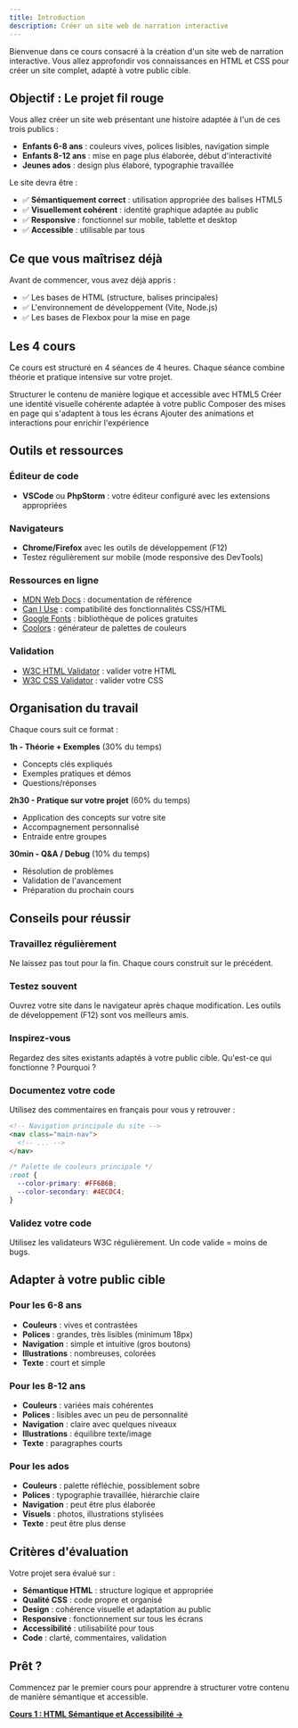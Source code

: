 ```yaml
---
title: Introduction
description: Créer un site web de narration interactive
---
```



Bienvenue dans ce cours consacré à la création d'un site web de narration interactive. Vous allez approfondir vos connaissances en HTML et CSS pour créer un site complet, adapté à votre public cible.

## Objectif : Le projet fil rouge

Vous allez créer un site web présentant une histoire adaptée à l'un de ces trois publics :
- **Enfants 6-8 ans** : couleurs vives, polices lisibles, navigation simple
- **Enfants 8-12 ans** : mise en page plus élaborée, début d'interactivité
- **Jeunes ados** : design plus élaboré, typographie travaillée

Le site devra être :
- ✅ **Sémantiquement correct** : utilisation appropriée des balises HTML5
- ✅ **Visuellement cohérent** : identité graphique adaptée au public
- ✅ **Responsive** : fonctionnel sur mobile, tablette et desktop
- ✅ **Accessible** : utilisable par tous

## Ce que vous maîtrisez déjà

Avant de commencer, vous avez déjà appris :
- ✅ Les bases de HTML (structure, balises principales)
- ✅ L'environnement de développement (Vite, Node.js)
- ✅ Les bases de Flexbox pour la mise en page

## Les 4 cours

Ce cours est structuré en 4 séances de 4 heures. Chaque séance combine théorie et pratique intensive sur votre projet.

<CardGrid>
  <Card title="HTML Sémantique" icon="document">
    Structurer le contenu de manière logique et accessible avec HTML5
  </Card>
  <Card title="Typographie & Couleurs" icon="pencil">
    Créer une identité visuelle cohérente adaptée à votre public
  </Card>
  <Card title="Layout & Responsive" icon="setting">
    Composer des mises en page qui s'adaptent à tous les écrans
  </Card>
  <Card title="Interactivité" icon="rocket">
    Ajouter des animations et interactions pour enrichir l'expérience
  </Card>
</CardGrid>

## Outils et ressources

### Éditeur de code
- **VSCode** ou **PhpStorm** : votre éditeur configuré avec les extensions appropriées

### Navigateurs
- **Chrome/Firefox** avec les outils de développement (F12)
- Testez régulièrement sur mobile (mode responsive des DevTools)

### Ressources en ligne
- [MDN Web Docs](https://developer.mozilla.org/fr/) : documentation de référence
- [Can I Use](https://caniuse.com/) : compatibilité des fonctionnalités CSS/HTML
- [Google Fonts](https://fonts.google.com/) : bibliothèque de polices gratuites
- [Coolors](https://coolors.co/) : générateur de palettes de couleurs

### Validation
- [W3C HTML Validator](https://validator.w3.org/) : valider votre HTML
- [W3C CSS Validator](https://jigsaw.w3.org/css-validator/) : valider votre CSS

## Organisation du travail

Chaque cours suit ce format :

**1h - Théorie + Exemples** (30% du temps)
- Concepts clés expliqués
- Exemples pratiques et démos
- Questions/réponses

**2h30 - Pratique sur votre projet** (60% du temps)
- Application des concepts sur votre site
- Accompagnement personnalisé
- Entraide entre groupes

**30min - Q&A / Debug** (10% du temps)
- Résolution de problèmes
- Validation de l'avancement
- Préparation du prochain cours

## Conseils pour réussir

### Travaillez régulièrement
Ne laissez pas tout pour la fin. Chaque cours construit sur le précédent.

### Testez souvent
Ouvrez votre site dans le navigateur après chaque modification. Les outils de développement (F12) sont vos meilleurs amis.

### Inspirez-vous
Regardez des sites existants adaptés à votre public cible. Qu'est-ce qui fonctionne ? Pourquoi ?

### Documentez votre code
Utilisez des commentaires en français pour vous y retrouver :

```html
<!-- Navigation principale du site -->
<nav class="main-nav">
  <!-- ... -->
</nav>
```

```css
/* Palette de couleurs principale */
:root {
  --color-primary: #FF6B6B;
  --color-secondary: #4ECDC4;
}
```

### Validez votre code
Utilisez les validateurs W3C régulièrement. Un code valide = moins de bugs.

## Adapter à votre public cible

### Pour les 6-8 ans
- **Couleurs** : vives et contrastées
- **Polices** : grandes, très lisibles (minimum 18px)
- **Navigation** : simple et intuitive (gros boutons)
- **Illustrations** : nombreuses, colorées
- **Texte** : court et simple

### Pour les 8-12 ans
- **Couleurs** : variées mais cohérentes
- **Polices** : lisibles avec un peu de personnalité
- **Navigation** : claire avec quelques niveaux
- **Illustrations** : équilibre texte/image
- **Texte** : paragraphes courts

### Pour les ados
- **Couleurs** : palette réfléchie, possiblement sobre
- **Polices** : typographie travaillée, hiérarchie claire
- **Navigation** : peut être plus élaborée
- **Visuels** : photos, illustrations stylisées
- **Texte** : peut être plus dense

## Critères d'évaluation

Votre projet sera évalué sur :
- **Sémantique HTML** : structure logique et appropriée
- **Qualité CSS** : code propre et organisé
- **Design** : cohérence visuelle et adaptation au public
- **Responsive** : fonctionnement sur tous les écrans
- **Accessibilité** : utilisabilité pour tous
- **Code** : clarté, commentaires, validation

## Prêt ?

Commencez par le premier cours pour apprendre à structurer votre contenu de manière sémantique et accessible.

**[Cours 1 : HTML Sémantique et Accessibilité →](/mm2b/semantique-accessibilite)**
